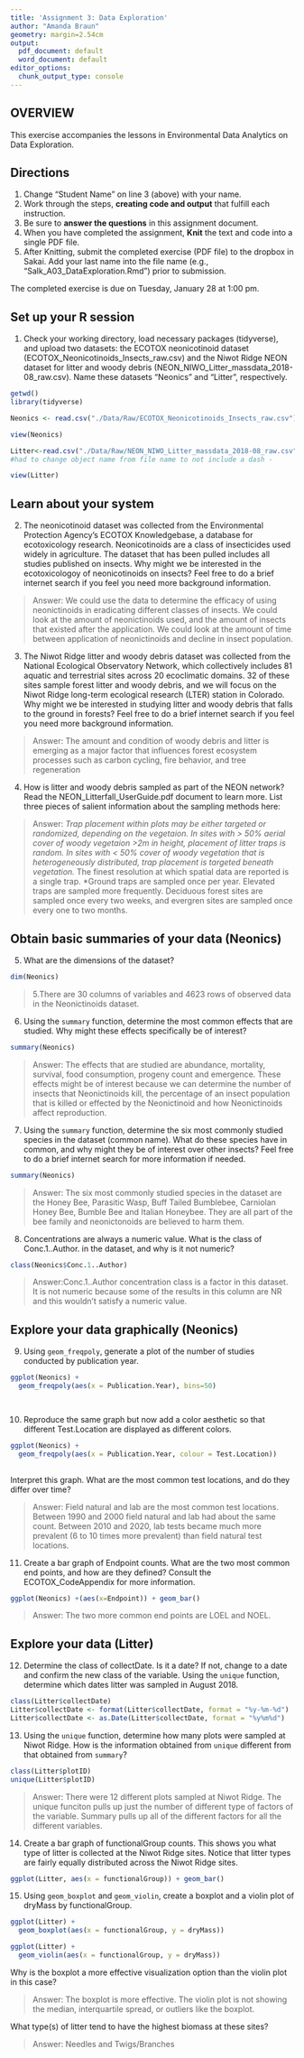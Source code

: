 ```yaml
---
title: 'Assignment 3: Data Exploration'
author: "Amanda Braun"
geometry: margin=2.54cm
output:
  pdf_document: default
  word_document: default
editor_options:
  chunk_output_type: console
---
```


## OVERVIEW

This exercise accompanies the lessons in Environmental Data Analytics on Data Exploration. 

## Directions
1. Change "Student Name" on line 3 (above) with your name.
3. Work through the steps, **creating code and output** that fulfill each instruction.
4. Be sure to **answer the questions** in this assignment document.
6. When you have completed the assignment, **Knit** the text and code into a single PDF file.
8. After Knitting, submit the completed exercise (PDF file) to the dropbox in Sakai. Add your last name into the file name (e.g., "Salk_A03_DataExploration.Rmd") prior to submission.

The completed exercise is due on Tuesday, January 28 at 1:00 pm.


## Set up your R session

1. Check your working directory, load necessary packages (tidyverse), and upload two datasets: the ECOTOX neonicotinoid dataset (ECOTOX_Neonicotinoids_Insects_raw.csv) and the Niwot Ridge NEON dataset for litter and woody debris (NEON_NIWO_Litter_massdata_2018-08_raw.csv). Name these datasets "Neonics" and "Litter", respectively. 
```r

getwd()
library(tidyverse)

Neonics <- read.csv("./Data/Raw/ECOTOX_Neonicotinoids_Insects_raw.csv")

view(Neonics)

Litter<-read.csv("./Data/Raw/NEON_NIWO_Litter_massdata_2018-08_raw.csv")
#had to change object name from file name to not include a dash -

view(Litter)
```

## Learn about your system

2. The neonicotinoid dataset was collected from the Environmental Protection Agency's ECOTOX Knowledgebase, a database for ecotoxicology research. Neonicotinoids are a class of insecticides used widely in agriculture. The dataset that has been pulled includes all studies published on insects. Why might we be interested in the ecotoxicologoy of neonicotinoids on insects? Feel free to do a brief internet search if you feel you need more background information. 

> Answer: We could use the data to determine the efficacy of using neonictinoids in eradicating different classes of insects. We could look at the amount of neonictinoids used, and the amount of insects that existed after the application. We could look at the amount of time between application of neonictinoids and decline in insect population. 

3. The Niwot Ridge litter and woody debris dataset was collected from the National Ecological Observatory Network, which collectively includes 81 aquatic and terrestrial sites across 20 ecoclimatic domains. 32 of these sites sample forest litter and woody debris, and we will focus on the Niwot Ridge long-term ecological research (LTER) station in Colorado. Why might we be interested in studying litter and woody debris that falls to the ground in forests? Feel free to do a brief internet search if you feel you need more background information. 

> Answer: The amount and condition of woody debris and litter is emerging as a major factor that influences forest ecosystem processes such as carbon cycling, fire behavior, and tree regeneration

4. How is litter and woody debris sampled as part of the NEON network? Read the NEON_Litterfall_UserGuide.pdf document to learn more. List three pieces of salient information about the sampling methods here: 

> Answer: 
*Trap placement within plots may be either targeted or randomized, depending on the vegetaion. In sites with > 50% aerial cover of woody vegetaion >2m in height, placement of litter traps is random.  In sites with < 50% cover of woody vegetation that is  heterogeneously distributed, trap placement is targeted  beneath vegetation. 
*The finest resolution at which spatial data are reported is a single trap. 
*Ground traps are sampled once per year. Elevated traps are sampled more frequently. Deciduous forest sites are sampled once every two weeks, and evergren sites are sampled once every one to two months.  


## Obtain basic summaries of your data (Neonics)

5. What are the dimensions of the dataset?

```r
dim(Neonics)

```
> 5.There are 30 columns of variables and 4623 rows of observed data in the Neonictinoids dataset.

6. Using the `summary` function, determine the most common effects that are studied. Why might these effects specifically be of interest?
```r
summary(Neonics)

```

> Answer: The effects that are studied are abundance, mortality, survival, food consumption, progeny count and emergence. These effects might be of interest because we can determine the number of insects that Neonictinoids kill, the percentage of an insect population that is killed or effected by the Neonictinoid and how Neonictinoids affect reproduction. 

7. Using the `summary` function, determine the six most commonly studied species in the dataset (common name). What do these species have in common, and why might they be of interest over other insects? Feel free to do a brief internet search for more information if needed.

```r
summary(Neonics)
```

> Answer: The six most commonly studied species in the dataset are the Honey Bee, Parasitic Wasp, Buff Tailed Bumblebee, Carniolan Honey Bee, Bumble Bee and Italian Honeybee. They are all part of the bee family and neonictonoids are believed to harm them. 

8. Concentrations are always a numeric value. What is the class of Conc.1..Author. in the dataset, and why is it not numeric?

```r
class(Neonics$Conc.1..Author)

```

> Answer:Conc.1..Author concentration class is a factor in this dataset. It is not numeric because some of the results in this column are NR and this wouldn't satisfy a numeric value. 



## Explore your data graphically (Neonics)

9. Using `geom_freqpoly`, generate a plot of the number of studies conducted by publication year. 
```r


ggplot(Neonics) +
  geom_freqpoly(aes(x = Publication.Year), bins=50)

  
```

10. Reproduce the same graph but now add a color aesthetic so that different Test.Location are displayed as different colors.
```r

ggplot(Neonics) +
  geom_freqpoly(aes(x = Publication.Year, colour = Test.Location))
             
```

Interpret this graph. What are the most common test locations, and do they differ over time?

> Answer: Field natural and lab are the most common test locations. Between 1990 and 2000 field natural and lab had about the same count.  Between 2010 and 2020, lab tests became much more prevalent (6 to 10 times more prevalent) than field natural test locations. 

11. Create a bar graph of Endpoint counts. What are the two most common end points, and how are they defined? Consult the ECOTOX_CodeAppendix for more information. 

```r
ggplot(Neonics) +(aes(x=Endpoint)) + geom_bar()
```

> Answer: The two more common end points are LOEL and NOEL. 
>

## Explore your data (Litter)

12. Determine the class of collectDate. Is it a date? If not, change to a date and confirm the new class of the variable. Using the `unique` function, determine which dates litter was sampled in August 2018. 
```r
class(Litter$collectDate)
Litter$collectDate <- format(Litter$collectDate, format = "%y-%m-%d")
Litter$collectDate <- as.Date(Litter$collectDate, format = "%y%m%d")

```

13. Using the `unique` function, determine how many plots were sampled at Niwot Ridge. How is the information obtained from `unique` different from that obtained from `summary`?

```r
class(Litter$plotID)
unique(Litter$plotID)
```

> Answer: There were 12 different plots sampled at Niwot Ridge. The unique funciton pulls up just the number of different type of factors of the variable. Summary pulls up all of the different factors for all the different variables. 

14. Create a bar graph of functionalGroup counts. This shows you what type of litter is collected at the Niwot Ridge sites. Notice that litter types are fairly equally distributed across the Niwot Ridge sites.
```r
ggplot(Litter, aes(x = functionalGroup)) + geom_bar()
```

15. Using `geom_boxplot` and `geom_violin`, create a boxplot and a violin plot of dryMass by functionalGroup. 
```r
ggplot(Litter) +
  geom_boxplot(aes(x = functionalGroup, y = dryMass))

ggplot(Litter) +
  geom_violin(aes(x = functionalGroup, y = dryMass))


```

Why is the boxplot a more effective visualization option than the violin plot in this case?

> Answer: The boxplot is more effective. The violin plot is not showing  the median, interquartile spread, or outliers like the boxplot. 

What type(s) of litter tend to have the highest biomass at these sites? 

> Answer: Needles and Twigs/Branches 
